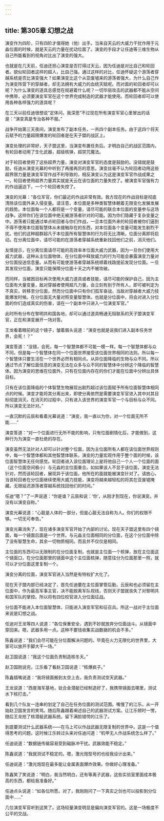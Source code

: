 ```yaml
---
---
---
```

title: 第305章 幻想之战
---



演变作为四阶，只有四阶才值得她（他）出手。当来自天云的大威力干扰作用于元淼位面的时候，就是天云的力量在扰动位面了。演变的手段才让任迪等三维生物从自己所能看到的视角对比出了演变的强大。

也就是在几天前，任迪还担心演变是否打得过天云，因为任迪是对比自己和轮回者。貌似轮回者这样的超人，比自己强。通过这样的对比，任迪怀疑这个游荡者穿越系统是否比演变强大？如果演变比这个从亚废墟来的游荡者强大，为什么自己作为演变阵营下的穿越者，却无法拥有大威力的血统天赋呢。而对面的轮回者却可以呢？为什么演变的道具总感觉在规避着什么呢？一切华丽攻击的武器都不能从空间中携带，必须要演变军官在这个世界完成制造的武器才能使用。而轮回者却可以使用各种各样强力的道具呢？

在三天以前任迪很想说“定体问，我深思”不过现在所有演变军官心里冒出的话是：“演变真是专治各种不服。”

战争开始第三天夜间，演变发布了副本任务，一共四个副本任务。由于这四个将天云赋予的力量超限爆发的轮回者是在天子盟的战区上。

演变处理的非常好，天子盟这里，当演变布置任务后。才明白自己的战区范围内，有轮回者动用了生化武器，超级核弹，超禁咒魔法。

对于轮回者使用了这些超界力量，演变对演变军官的态度是鼓励的。没错就是鼓励，任迪从演变光幕的中听到了再接再厉的意思。演变丝毫不认为轮回者动用这些超界限力量是演变军官作战不利导致的，相反演变认为这是演变军官作战成果之一。轮回者使用超界力量其实就是天云在该位面的力量失控了。被演变军官强有力的作战逼迫下，一个个轮回者失控了。

演变的光幕：“各位军官，你们最近的作战非常有效。我方现在的作战目标是彻底清除该位面外来入侵变量。请注意，本位面是多种类智慧体朝着无限变化发展发展的趋势。本位面每一个人都将是一个变量，请尽可能的联合本位面的变量参与这场战争。这样你们在该位面中绝无被游荡者针对的可能。因为你们隐藏于复杂变量之中。游荡者只能通过单点轮回者与你们作战，一旦本位面外来的轮回者被你们逼到不得不使用本位面智慧体从未接触存在的东西，对本位面各个变量可能发生剧烈干扰。他们的这种超群超凡于本位面所有智慧体的行为将无比清晰。位面分离即将启动。在分离位面中，请尽可能的在游荡者穿越系统重新找回他们之前，消灭他们。

友情提示，在分离位面请尽可能的高效率本位面大威力武器，因为一旦你们使用大威力武器，这种从主位面物体，在分位面中释放威力的行为可能会暴露演变力量对分位面投送信息量。从而有可能使游荡者穿越系统顺着线路提前发现分位面。一旦其发现分位面，演变只能保障分位面十天之内不被攻破。

而同样，当被困目标再次使用大威力道具或者技能，请尽可能的保护自己，因为主位面有大量变量，敌对穿越者使用超凡力量，会立刻有别于所有人，即可被判定为不真实，转移至分位面，然而分位面中只有你们孤军奋战，当敌对穿越者大威力技能爆发时候。在分位面无大量对照变量智慧体。也就是分位面中，将会对进入分位面的你们造成真实的伤害，请在一个副本中只进入一位演变军官。”

此时所有分布在黎明共和国各地，却可以通过道具畅通无阻联系的天子盟演变军官，正在和演变展开一场对答。

王龙看着眼前的这个镜子，皱着眉头说道：“演变也就是说我们进入副本任务世界，会死！？”

演变答道：“没错，会死，每一个智慧体都不可能一模一样。每一个智慧体都与众不同，但是每一个智慧体在同一个位面世界接受该位面世界相同的法则。所以每一个智慧体只要生活在一个世界必然有相同点。从异位面降临的生物与众不同。所以通过节点了解位面信息的演变无法在众多与众不同的智慧体中分辨这个降临的智慧体。因为演变的思维在位面外，只有在位面内存在的你们才能在位面中分辨出具体目标。

只有在该位面降临的个体智慧生物展现出剧烈超过该位面赋予所有位面智慧体相同点的时候。演变才能将其分离出来，即使分离依然是需要演变军官进入其中对其目标彻底消灭。在消灭的过程中，只有进入该世界的演变军官一个与目标与众不同。所以演变无法针对。”

一直沉默的云辰和看着光幕说道：“演变，我一直以为你，对一个位面无所不能……”

演变答道：“对一个位面进行无所不能的影响，只有位面剧情化后，才能做到，这种行为为演变一直杜绝的存在。

演变虽然无法针对人却可以针对整个位面，因为主位面所有人都在该位面世界规则中，每一个智慧体都和其他智慧体联系，演变的力量宏观作用于整个面的时候，该位面智慧体无任何感觉。轮回者进入该位面理论上是将他自己一个人一个位面的面（这个位面空间极小）与元淼的主位面重合。如如果该人不显于该位面，演变无法针对，然而该轮回者，展现异于该位面，他所在的面就能被演变针对了。请放心，当该轮回者在分位面继续使用大威力技能，演变将越来越轻松的将其在亚废墟掩藏。无限延迟游荡者穿越系统找回他们的时间。”

任迪“嗯？”了一声说道：“你是谁？云辰和说：‘你’，从刚才到现在，你说演变。并没有以演变自称。”

演变光幕说道：“心脏是人体的一部分，但是心脏无法自称为人。你们的权限不够。一切无可奉告。”

演变光幕消失了，现在诸多演变军官开始了内部的讨论。现在天子盟这里有四个镜面，每一个镜面后面是一个世界。与元淼主位面相同的分位面，在这个分位面中除了没有智慧生命，其余一切物质相同。而且并不仅仅是相同。

主位面的东西可以无限制的在分位面复制，也就是主位面一个核弹，放在主位面这个镜面口，在分位面那里的镜面中这个主位面核弹，随意往分为位面那里一照，就可以才分位面这里复制一个。

演变分离的位面，演变军官进入当然是有特权扩大化了。

现在天子盟内部已经决定了，首先任迪要在主位面掌管后勤，云辰和也必须留在主位面中，作为最高军事主官，决不能脱离军队视线，否则天子盟就丧失了对黎明共和国军队的掌控。所以将有四位校官进入分位面征战。

分位面不能进入本位面智慧体，只能进入演变军官和征召兵。所这一战对于主位面来说是幻想之战。

任迪对王龙等四人说道：“各位保重安全，遇到不妙就放弃分位面战斗。从镜面中穿回来。嗯，武器多用一点。这种不要钱收集实战数据的机会不多。”

陈鑫说道：“我们会尽可能在分位面解决问题的。毕竟在火力无限化的世界里，大家可以放开手脚大干一场。”

赵卫国说道：“我这个位面负责制造核冬天。”

赵卫国刚说完，江乐看了看赵卫国说道：“核爆疯子。”

陈鑫插嘴说道：“我将镜面搬到太空上去，我负责测试空天武器。”

王龙说道：“西崖海军基地，钛合金潜艇已经制造好了，我携带镜面去哪里，测试水下核打击。”

看到几个队友一连串的划定了自己在任务位面的测试范围。嘴慢了的江乐，从一开始赵卫国发言的笑骂。随后陈鑫跟着阐述自己的武器测试方案。让江乐顿时一愣，随后王龙抢了核潜艇武器系统。留下满脸错愕的江乐了。

到底要测试什么武器系统——在马上可以作战武器无限复制的世界中。这是一个值得思考的问题。这时候江乐转过头来对任迪问道：“机甲无人作战系统怎么样了。”

任迪说道：“数据链传输容易受到磁脉冲干扰。武器效能不稳定。”

陈鑫说道：“我就测试不稳定的。嗯，激光炮型号的也给我设计出来。”

任迪说道：“激光炮现在最多能让金属表面爆炸效果。你做好心理准备。”

陈鑫笑了笑说道：“明白，我当然明白，还有等离子武器，这些实验室里面成本极高的东西，都给我准备好。”

任迪点头说道：“如各位所愿。对了，我刚刚问了一下真实之剑也可以投影到分位面中……”

几位演变军官听到这笑了。这场较量演变明显是偏向演变军官的。这是一场极度不公平的交战。